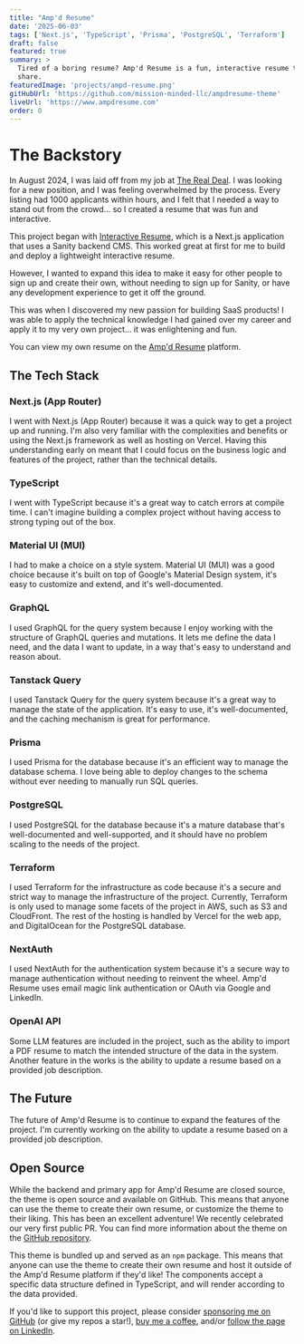 ```yaml
---
title: "Amp'd Resume"
date: '2025-06-03'
tags: ['Next.js', 'TypeScript', 'Prisma', 'PostgreSQL', 'Terraform']
draft: false
featured: true
summary: >
  Tired of a boring resume? Amp'd Resume is a fun, interactive resume that's easy to update and
  share.
featuredImage: 'projects/ampd-resume.png'
gitHubUrl: 'https://github.com/mission-minded-llc/ampdresume-theme'
liveUrl: 'https://www.ampdresume.com'
order: 0
---
```


# The Backstory

In August 2024, I was laid off from my job at [The Real Deal](https://www.therealdeal.com/). I was
looking for a new position, and I was feeling overwhelmed by the process. Every listing had 1000
applicants within hours, and I felt that I needed a way to stand out from the crowd... so I created
a resume that was fun and interactive.

This project began with [Interactive Resume](https://github.com/missionmike/interactive-resume),
which is a Next.js application that uses a Sanity backend CMS. This worked great at first for me to
build and deploy a lightweight interactive resume.

However, I wanted to expand this idea to make it easy for other people to sign up and create their
own, without needing to sign up for Sanity, or have any development experience to get it off the
ground.

This was when I discovered my new passion for building SaaS products! I was able to apply the
technical knowledge I had gained over my career and apply it to my very own project... it was
enlightening and fun.

You can view my own resume on the [Amp'd Resume](https://www.ampdresume.com/r/michael-dinerstein)
platform.

## The Tech Stack

### Next.js (App Router)

I went with Next.js (App Router) because it was a quick way to get a project up and running. I'm
also very familiar with the complexities and benefits or using the Next.js framework as well as
hosting on Vercel. Having this understanding early on meant that I could focus on the business logic
and features of the project, rather than the technical details.

### TypeScript

I went with TypeScript because it's a great way to catch errors at compile time. I can't imagine
building a complex project without having access to strong typing out of the box.

### Material UI (MUI)

I had to make a choice on a style system. Material UI (MUI) was a good choice because it's built on
top of Google's Material Design system, it's easy to customize and extend, and it's well-documented.

### GraphQL

I used GraphQL for the query system because I enjoy working with the structure of GraphQL queries
and mutations. It lets me define the data I need, and the data I want to update, in a way that's
easy to understand and reason about.

### Tanstack Query

I used Tanstack Query for the query system because it's a great way to manage the state of the
application. It's easy to use, it's well-documented, and the caching mechanism is great for
performance.

### Prisma

I used Prisma for the database because it's an efficient way to manage the database schema. I love
being able to deploy changes to the schema without ever needing to manually run SQL queries.

### PostgreSQL

I used PostgreSQL for the database because it's a mature database that's well-documented and
well-supported, and it should have no problem scaling to the needs of the project.

### Terraform

I used Terraform for the infrastructure as code because it's a secure and strict way to manage the
infrastructure of the project. Currently, Terraform is only used to manage some facets of the
project in AWS, such as S3 and CloudFront. The rest of the hosting is handled by Vercel for the web
app, and DigitalOcean for the PostgreSQL database.

### NextAuth

I used NextAuth for the authentication system because it's a secure way to manage authentication
without needing to reinvent the wheel. Amp'd Resume uses email magic link authentication or OAuth
via Google and LinkedIn.

### OpenAI API

Some LLM features are included in the project, such as the ability to import a PDF resume to match
the intended structure of the data in the system. Another feature in the works is the ability to
update a resume based on a provided job description.

## The Future

The future of Amp'd Resume is to continue to expand the features of the project. I'm currently
working on the ability to update a resume based on a provided job description.

## Open Source

While the backend and primary app for Amp'd Resume are closed source, the theme is open source and
available on GitHub. This means that anyone can use the theme to create their own resume, or
customize the theme to their liking. This has been an excellent adventure! We recently celebrated
our very first public PR. You can find more information about the theme on the
[GitHub repository](https://github.com/mission-minded-llc/ampdresume-theme).

This theme is bundled up and served as an `npm` package. This means that anyone can use the theme to
create their own resume and host it outside of the Amp'd Resume platform if they'd like! The
components accept a specific data structure defined in TypeScript, and will render according to the
data provided.

If you'd like to support this project, please consider
[sponsoring me on GitHub](https://github.com/sponsors/missionmike) (or give my repos a star!),
[buy me a coffee](https://www.buymeacoffee.com/missionmike), and/or
[follow the page on LinkedIn](https://www.linkedin.com/company/ampdresume/).
